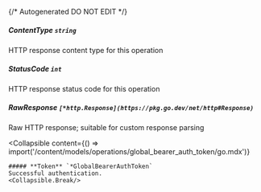 {/* Autogenerated DO NOT EDIT  */}

##### **ContentType** `string`
HTTP response content type for this operation

##### **StatusCode** `int`
HTTP response status code for this operation

##### **RawResponse** `[*http.Response](https://pkg.go.dev/net/http#Response)`
Raw HTTP response; suitable for custom response parsing

<Collapsible
    content={() => import('/content/models/operations/global_bearer_auth_token/go.mdx')}
>
    ##### **Token** `*GlobalBearerAuthToken`
    Successful authentication.
    <Collapsible.Break/>
</Collapsible>

